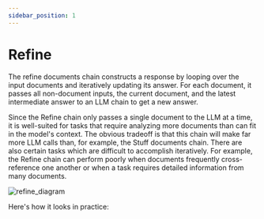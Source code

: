 ```yaml
---
sidebar_position: 1
---
```


# Refine

The refine documents chain constructs a response by looping over the input documents and iteratively updating its answer. For each document, it passes all non-document inputs, the current document, and the latest intermediate answer to an LLM chain to get a new answer.

Since the Refine chain only passes a single document to the LLM at a time, it is well-suited for tasks that require analyzing more documents than can fit in the model's context.
The obvious tradeoff is that this chain will make far more LLM calls than, for example, the Stuff documents chain.
There are also certain tasks which are difficult to accomplish iteratively. For example, the Refine chain can perform poorly when documents frequently cross-reference one another or when a task requires detailed information from many documents.

![refine_diagram](/img/refine.jpg)

Here's how it looks in practice:


<Interface />
